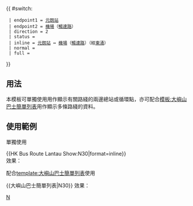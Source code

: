 {{ #switch: {{{format|}}}
  | endpoint1 = [[元朗站公共運輸交匯處|元朗站]]
  | endpoint2 = [[香港國際機場|機場]]（[[暢達路]]）
  | direction = 2
  | status = {{HK Bus Status|N}}
  | inline = [[元朗站公共運輸交匯處|元朗站]] ↔ [[香港國際機場|機場]]（[[暢達路]]）（經[[東涌 (香港)|東涌]]）
  | normal =
  | full =
}}<noinclude>
==用法==
本模板可單獨使用用作顯示有關路綫的兩邊總站或循環點，亦可配合[[模板:大嶼山巴士簡單列表]]用作顯示多條路綫的資料。

==使用範例==
;單獨使用
<nowiki>{{HK Bus Route Lantau Show:N30|format=inline}}</nowiki><br>
效果：{{HK Bus Route Lantau Show:N30|format=inline}}

;配合[[template:大嶼山巴士簡單列表]]使用
<nowiki>{{大嶼山巴士簡單列表|N30}}</nowiki>
效果：{{大嶼山巴士簡單列表|N30}}
[[Category:龍運巴士路線模板|N]]</noinclude>